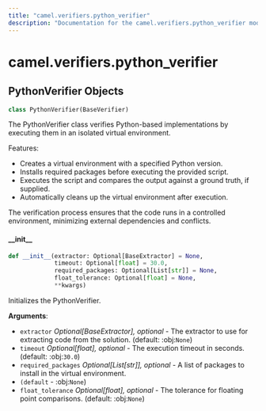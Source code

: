 ```yaml
---
title: "camel.verifiers.python_verifier"
description: "Documentation for the camel.verifiers.python_verifier module"
---
```


<a id="camel.verifiers.python_verifier"></a>

# camel.verifiers.python\_verifier

<a id="camel.verifiers.python_verifier.PythonVerifier"></a>

## PythonVerifier Objects

```python
class PythonVerifier(BaseVerifier)
```

The PythonVerifier class verifies Python-based implementations
by executing them in an isolated virtual environment.

Features:
- Creates a virtual environment with a specified Python version.
- Installs required packages before executing the provided script.
- Executes the script and compares the output against a ground truth,
  if supplied.
- Automatically cleans up the virtual environment after execution.

The verification process ensures that the code runs in a controlled
environment, minimizing external dependencies and conflicts.

<a id="camel.verifiers.python_verifier.PythonVerifier.__init__"></a>

#### \_\_init\_\_

```python
def __init__(extractor: Optional[BaseExtractor] = None,
             timeout: Optional[float] = 30.0,
             required_packages: Optional[List[str]] = None,
             float_tolerance: Optional[float] = None,
             **kwargs)
```

Initializes the PythonVerifier.

**Arguments**:

- `extractor` _Optional[BaseExtractor], optional_ - The extractor to use
  for extracting code from the solution. (default: :obj:`None`)
- `timeout` _Optional[float], optional_ - The execution timeout in
  seconds. (default: :obj:`30.0`)
- `required_packages` _Optional[List[str]], optional_ - A list of
  packages to install in the virtual environment.
- `(default` - :obj:`None`)
- `float_tolerance` _Optional[float], optional_ - The tolerance for
  floating point comparisons. (default: :obj:`None`)

